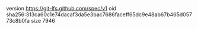 version https://git-lfs.github.com/spec/v1
oid sha256:313ca60c1e74dacaf3da5e3bac7686faceff65dc9e48ab67b465d05773c8b0fa
size 7946
